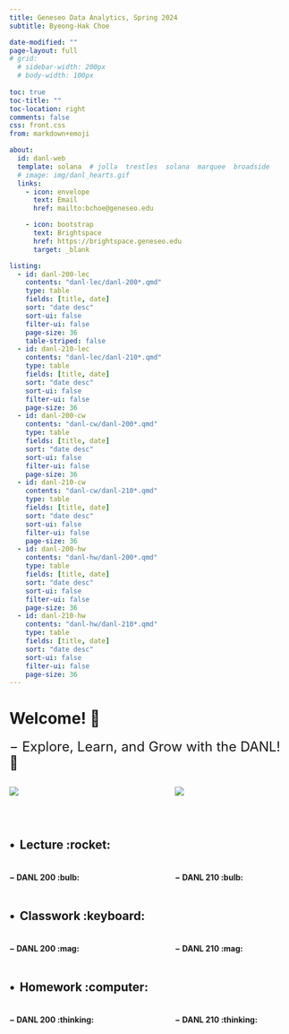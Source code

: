 ```yaml
---
title: Geneseo Data Analytics, Spring 2024
subtitle: Byeong-Hak Choe

date-modified: ""
page-layout: full
# grid: 
  # sidebar-width: 200px
  # body-width: 100px
  
toc: true
toc-title: ""
toc-location: right
comments: false
css: front.css
from: markdown+emoji

about:
  id: danl-web
  template: solana  # jolla  trestles  solana  marquee  broadside
  # image: img/danl_hearts.gif
  links:
    - icon: envelope
      text: Email
      href: mailto:bchoe@geneseo.edu

    - icon: bootstrap
      text: Brightspace
      href: https://brightspace.geneseo.edu
      target: _blank

listing: 
  - id: danl-200-lec
    contents: "danl-lec/danl-200*.qmd"
    type: table
    fields: [title, date]
    sort: "date desc"
    sort-ui: false
    filter-ui: false
    page-size: 36
    table-striped: false
  - id: danl-210-lec
    contents: "danl-lec/danl-210*.qmd"
    type: table
    fields: [title, date]
    sort: "date desc"
    sort-ui: false
    filter-ui: false
    page-size: 36
  - id: danl-200-cw
    contents: "danl-cw/danl-200*.qmd"
    type: table
    fields: [title, date]
    sort: "date desc"
    sort-ui: false
    filter-ui: false
    page-size: 36
  - id: danl-210-cw
    contents: "danl-cw/danl-210*.qmd"
    type: table
    fields: [title, date]
    sort: "date desc"
    sort-ui: false
    filter-ui: false
    page-size: 36
  - id: danl-200-hw
    contents: "danl-hw/danl-200*.qmd"
    type: table
    fields: [title, date]
    sort: "date desc"
    sort-ui: false
    filter-ui: false
    page-size: 36
  - id: danl-210-hw
    contents: "danl-hw/danl-210*.qmd"
    type: table
    fields: [title, date]
    sort: "date desc"
    sort-ui: false
    filter-ui: false
    page-size: 36
---
```




# Welcome! 👋

<font size = "5">$-$ Explore, Learn, and Grow with the DANL! 🌟</font>


:::: {.columns}

::: {.column width="45%"}
![](img/coding-seaturtle-1.png)


:::

::: {.column width="10%"}

:::


::: {.column width="45%"}
![](img/coding-seaturtle-2.png)



:::

::::

<br>


## $\bullet\,$ Lecture  :rocket:
:::: {.columns}

::: {.column width="45%"}
#### $-$ DANL 200 :bulb:

:::{#danl-200-lec}
:::

:::

::: {.column width="10%"}

:::


::: {.column width="45%"}
#### $-$ DANL 210 :bulb:

:::{#danl-210-lec}
:::

:::

::::



## $\bullet\,$ Classwork  :keyboard:
:::: {.columns}

::: {.column width="45%"}
#### $-$ DANL 200 :mag:

:::{#danl-200-cw}
:::

:::

::: {.column width="10%"}

:::


::: {.column width="45%"}
#### $-$ DANL 210 :mag:

:::{#danl-210-cw}
:::

:::

::::





## $\bullet\,$ Homework  :computer:
:::: {.columns}

::: {.column width="45%"}
#### $-$ DANL 200 :thinking:

:::{#danl-200-hw}
:::

:::

::: {.column width="10%"}

:::


::: {.column width="45%"}
#### $-$ DANL 210 :thinking:

:::{#danl-210-hw}
:::

:::

::::











<!-- #### $-$ Data visualization and machine learning for business and economics with Python and R :rocket:  -->


<!-- ####  $-$ Web projects with Python Notebook and Quarto :fireworks: -->


<!-- ####  $-$ Data preparation and management with Python, R, SQL, and web API :sparkler: -->


<!-- ####  $-$ Web scrapping and automation with Python Selenium :firecracker: -->


<!-- ####  $-$ Version control with Git and GitHub :tada: -->


<!-- ####  $-$ Practical AI with ChatGPT :gem: -->
